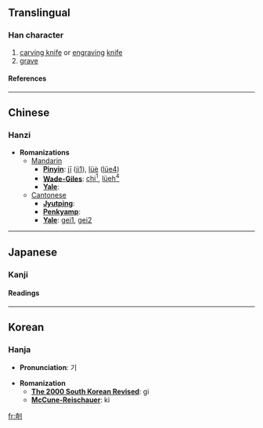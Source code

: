 ==Translingual==
===Han character===
{{Han char|rad=刀|as=08|sn=10|four=4260<sub>0</sub>|canj=大口中弓 (KRLN)}}
# [[carving knife]] or [[engraving]] [[knife]]
# [[grave]]
====References====
{{Han ref|kx=0141.270|dkj=02054|dj=0321.060|hdz=10343.180|uh=525E|ud=21086|bh=D0E9|bd=53481}}
----

==Chinese==
===Hanzi===


* '''Romanizations'''
** [[Mandarin]]
*** '''[[Pinyin]]''': [[jī]] ([[ji1]]), [[lüè]] ([[lüe4]])
*** '''[[Wade-Giles]]''': [[chi1|chi<sup>1</sup>]], [[lüeh4|lüeh<sup>4</sup>]]
*** '''[[Yale]]''': 
**[[Cantonese]]
***'''[[Jyutping]]''':
***'''[[Penkyamp]]''': 
***'''[[Yale]]''': [[gei1]], [[gei2]]


----
==Japanese==
===Kanji===
{{ja-kanji|grade=|rs=刀08}}
====Readings====
{{ja-readings|on=[[き]] (ki)|kun=[[きざむ]] (kizamu)}}


----
==Korean==
===Hanja===

* '''Pronunciation''': 기

* '''Romanization'''
** '''[[The 2000 South Korean Revised Romanization|The 2000 South Korean Revised]]''': gi
** '''[[McCune-Reischauer]]''': ki


[[fr:剞]]